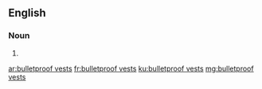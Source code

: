 ==English==

===Noun===
{{head|en|plural}}

# {{plural of|bulletproof vest|lang=en}}

[[ar:bulletproof vests]]
[[fr:bulletproof vests]]
[[ku:bulletproof vests]]
[[mg:bulletproof vests]]